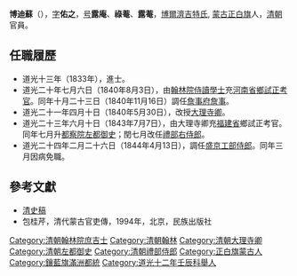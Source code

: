 {{Otheruses|subject=道光年間進士|other=中華民國臨時參議院參議員|博迪蘇 (民國參議員)}}

'''博迪蘇'''（{{bd|1807年||1844年|}}），[[表字|字]]'''佑之'''，[[号|号]]'''露庵'''、'''祿菴'''、'''露菴'''，[[博爾濟吉特氏|博爾濟吉特氏]], [[蒙古|蒙古]][[正白旗|正白旗]]人，[[清朝|清朝]]官員。

==任職履歷==
*道光十三年（1833年），進士。
*道光二十年七月六日（1840年8月3日），由[[翰林院|翰林院]][[侍讀學士|侍讀學士]]充[[河南省|河南省]][[鄉試|鄉試]][[正考官|正考官]]。同年十月二十三日（1840年11月16日）調任[[詹事府|詹事府]][[詹事|詹事]]。
*道光二十一年四月十日（1840年5月30日），改授[[大理寺卿|大理寺卿]]。
*道光二十三年六月十日（1843年7月7日），由大理寺卿充[[福建省|福建省]]鄉試正考官。同年七月升[[都察院|都察院]][[左都御史|左都御史]]；閏七月改任[[禮部右侍郎|禮部右侍郎]]。
*道光二十四年二月二十六日（1844年4月13日），調任[[盛京|盛京]][[工部侍郎|工部侍郎]]。同年三月因病免職。

==參考文獻==
*[[清史稿|清史稿]]
*包桂芹，清代蒙古官吏傳，1994年，北京，民族出版社

{{道光十三年癸巳科殿試金榜}}
{{DEFAULTSORT:Bo博}}
[[Category:清朝翰林院庶吉士|Category:清朝翰林院庶吉士]]
[[Category:清朝翰林|Category:清朝翰林]]
[[Category:清朝大理寺卿|Category:清朝大理寺卿]]
[[Category:清朝左都御史|Category:清朝左都御史]]
[[Category:清朝禮部侍郎|Category:清朝禮部侍郎]]
[[Category:正白旗蒙古人|Category:正白旗蒙古人]]
[[Category:鑲藍旗滿洲都統|Category:鑲藍旗滿洲都統]]
[[Category:道光十二年壬辰科舉人|Category:道光十二年壬辰科舉人]]